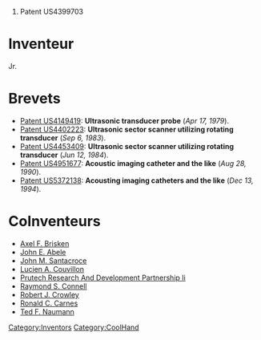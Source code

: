 # Patent US4399703


= Inventeur =
Jr.
= Brevets =
* [[Patent US4149419]]: '''Ultrasonic transducer probe''' (''Apr 17, 1979'').
* [[Patent US4402223]]: '''Ultrasonic sector scanner utilizing rotating transducer''' (''Sep 6, 1983'').
* [[Patent US4453409]]: '''Ultrasonic sector scanner utilizing rotating transducer''' (''Jun 12, 1984'').
* [[Patent US4951677]]: '''Acoustic imaging catheter and the like''' (''Aug 28, 1990'').
* [[Patent US5372138]]: '''Acousting imaging catheters and the like''' (''Dec 13, 1994'').

= CoInventeurs =
* [[Axel F. Brisken]]
* [[John E. Abele]]
* [[John M. Santacroce]]
* [[Lucien A. Couvillon]]
* [[Prutech Research And Development Partnership Ii]]
* [[Raymond S. Connell]]
* [[Robert J. Crowley]]
* [[Ronald C. Carnes]]
* [[Ted F. Naumann]]
[[Category:Inventors]][[Category:CoolHand]]